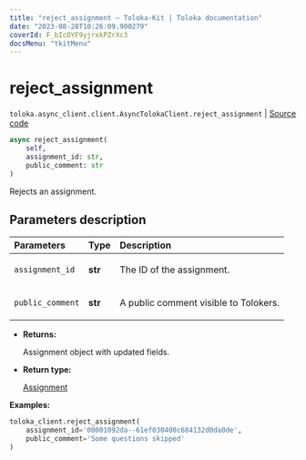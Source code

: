 ```yaml
---
title: "reject_assignment — Toloka-Kit | Toloka documentation"
date: "2023-08-28T10:26:09.900279"
coverId: F_bIcOYF9yjrxkPZrXc3
docsMenu: "tkitMenu"
---
```


# reject_assignment

`toloka.async_client.client.AsyncTolokaClient.reject_assignment` | [Source code](https://github.com/Toloka/toloka-kit/blob/v1.2.1/src/async_client/client.py#L0)

```python
async reject_assignment(
    self,
    assignment_id: str,
    public_comment: str
)
```

Rejects an assignment.

## Parameters description

| Parameters | Type | Description |
| :----------| :----| :-----------|
`assignment_id`|**str**|<p>The ID of the assignment.</p>
`public_comment`|**str**|<p>A public comment visible to Tolokers.</p>

* **Returns:**

  Assignment object with updated fields.

* **Return type:**

  [Assignment](/docs/toloka-kit/reference/toloka.client.assignment.Assignment)

**Examples:**

```python
toloka_client.reject_assignment(
    assignment_id='00001092da--61ef030400c684132d0da0de',
    public_comment='Some questions skipped'
)
```